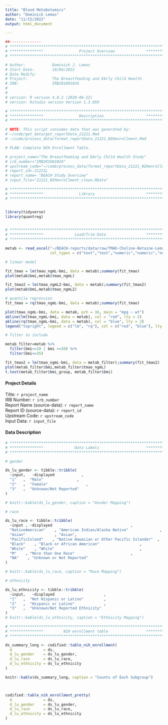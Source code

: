 ```yaml
---
title: "Blood Metabolomics"
author: "Dominick Lemas"
date: "11/15/2022"
output: html_document

---
```


```r
##-------------- 
# **************************************************************************** #
# ***************                Project Overview              *************** #
# **************************************************************************** #

# Author:            Dominick J. Lemas
# Start Date:        10/04/2022 
# Date Modify:       
# Project:           The Breastfeeding and EArly Child Health
# IRB:               IRB201601034
#                   
#
# version: R version 4.0.2 (2020-06-22)
# version: Rstudio version Version 1.3.959 

# **************************************************************************** #
# ***************                Description                   *************** #
# **************************************************************************** #

# NOTE: This script consumes data that was generated by:
# ~/code/get_data/get_reportData_21221.Rmd
# ~/code/process_data/format_reportData_21221_NIHenrollment.Rmd

# PLAN: Complete NIH Enrollment Table.

# project_name="The Breastfeeding and EArly Child Health Study"
# irb_number="IRB201601034"
# upstream_code="~/code/process_data/format_reportData_21221_NIHenrollment.Rmd"
# report_id<-21221L
# report_name= "BEACH Study Overview"
# input_file="21221_NIHenrollment_clean.RData"

```


```r

# **************************************************************************** #
# ***************                Library                       *************** #
# **************************************************************************** #


library(tidyverse)
library(quantreg)



```

```r

# **************************************************************************** #
# ***************              Load/Trim Data                  *************** #
# **************************************************************************** #

metab <- read_excel("~/BEACH-reports/data/raw/TMAO-Choline-Betaine-Lemas-POS_Short_BMI.XLS",
                    col_types = c("text","text","numeric","numeric","numeric","numeric","numeric"))

# linear model

fit_tmao = lm(tmao_ngmL~bmi, data = metab);summary(fit_tmao)
plot(metab$bmi,metab$tmao_ngmL)

fit_tmao2 = lm(tmao_ngmL2~bmi, data = metab);summary(fit_tmao2)
plot(metab$bmi,metab$tmao_ngmL2)

# quantile regression
fit_tmao = rq(tmao_ngmL~bmi, data = metab);summary(fit_tmao)

plot(tmao_ngmL~bmi, data = metab, pch = 16, main = "mpg ~ wt")
abline(lm(tmao_ngmL~bmi, data = metab), col = "red", lty = 2)
abline(rq(tmao_ngmL~bmi, data = metab), col = "blue", lty = 2)
legend("topright", legend = c("lm", "rq"), col = c("red", "blue"), lty = 2)

# filter to include 

metab_filter=metab %>%
  filter(bmi<=20 | bmi >=30) %>%
  filter(bmi<=35)

fit_tmao2 = lm(tmao_ngmL~bmi, data = metab_filter);summary(fit_tmao2)
plot(metab_filter$bmi,metab_filter$tmao_ngmL)
t.test(metab_filter$bmi_group, metab_filter$bmi)


```

#### __Project Details__
Title: `r project_name`  
IRB Number: `r irb_number`  
Report Name (source-data): `r report_name`  
Report ID (source-data): `r report_id`  
Upstream Code: `r upstream_code`  
Input Data: `r input_file`

#### __Data Description__


```r

# **************************************************************************** #
# ***************              Data Labels                     *************** #
# **************************************************************************** #

# gender

ds_lu_gender <- tibble::tribble(
  ~input,   ~displayed            ,
  "1"   ,  "Male"               ,
  "2"   ,  "Female"                 ,
  "3"   ,  "Unknown/Not Reported"
)

# knitr::kable(ds_lu_gender, caption = "Gender Mapping")

# race

ds_lu_race <- tibble::tribble(
  ~input , ~displayed                                   ,
  "NativeAmerican"    , "American Indian/Alaska Native"              ,
  "Asian"             , "Asian",
  "PacificIsland"    , "Native Hawaiian or Other Pacific Islander"  ,
  "Black"    , "Black or African American"                  ,
  "White"    , "White"                                      ,
  "M"    , "More than One Race"                         ,
  "NA"    , "Unknown or Not Reported"
)

# knitr::kable(ds_lu_race, caption = "Race Mapping")

# ethnicity

ds_lu_ethnicity <- tibble::tribble(
  ~input,   ~displayed                      ,
  "1"   ,  "Not Hispanic or Latino"         ,
  "2"   ,  "Hispanic or Latino"             ,
  "3"   ,  "Unknown/Not Reported Ethnicity"
)
# knitr::kable(ds_lu_ethnicity, caption = "Ethnicity Mapping")

```


```r

# **************************************************************************** #
# ***************         NIH enrollment table                 *************** #
# **************************************************************************** #

ds_summary_long <- codified::table_nih_enrollment(
  d              = ds,
  d_lu_gender    = ds_lu_gender,
  d_lu_race      = ds_lu_race,
  d_lu_ethnicity = ds_lu_ethnicity
)

knitr::kable(ds_summary_long, caption = "Counts of Each Subgroup")



codified::table_nih_enrollment_pretty(
  d              = ds,
  d_lu_gender    = ds_lu_gender,
  d_lu_race      = ds_lu_race,
  d_lu_ethnicity = ds_lu_ethnicity
)
```

